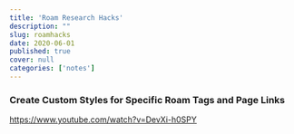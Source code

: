 ```yaml
---
title: 'Roam Research Hacks'
description: ""
slug: roamhacks
date: 2020-06-01
published: true
cover: null
categories: ['notes']
---
```


### Create Custom Styles for Specific Roam Tags and Page Links
https://www.youtube.com/watch?v=DevXi-h0SPY



